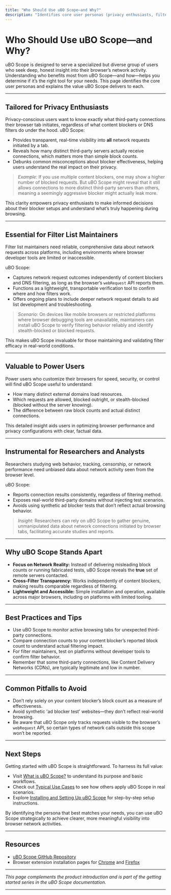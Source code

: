 ```yaml
---
title: "Who Should Use uBO Scope—and Why?"
description: "Identifies core user personas (privacy enthusiasts, filter list maintainers, power users, and researchers) and explains how uBO Scope provides practical value for each—debunking myths about blocker effectiveness, simplifying third-party request analysis, and functioning as a lightweight verification tool even on restricted platforms."
---
```


# Who Should Use uBO Scope—and Why?

uBO Scope is designed to serve a specialized but diverse group of users who seek deep, honest insight into their browser’s network activity. Understanding who benefits most from uBO Scope—and how—helps you determine if it’s the right tool for your needs. This page identifies the core user personas and explains the value uBO Scope delivers to each.

---

## Tailored for Privacy Enthusiasts

Privacy-conscious users want to know exactly what third-party connections their browser tab initiates, regardless of what content blockers or DNS filters do under the hood. uBO Scope:

- Provides transparent, real-time visibility into **all** network requests initiated by a tab.
- Reveals how many distinct third-party servers actually receive connections, which matters more than simple block counts.
- Debunks common misconceptions about blocker effectiveness, helping users understand the real impact on their privacy.

> *Example:* If you use multiple content blockers, one may show a higher number of blocked requests. But uBO Scope might reveal that it still allows connections to more distinct third-party servers than others, meaning a seemingly aggressive blocker might actually leak more.

This clarity empowers privacy enthusiasts to make informed decisions about their blocker setups and understand what’s truly happening during browsing.

---

## Essential for Filter List Maintainers

Filter list maintainers need reliable, comprehensive data about network requests across platforms, including environments where browser developer tools are limited or inaccessible.

uBO Scope:

- Captures network request outcomes independently of content blockers and DNS filtering, as long as the browser’s `webRequest` API reports them.
- Functions as a lightweight, transportable verification tool to confirm where and how filters work.
- Offers ongoing plans to include deeper network request details to aid list development and troubleshooting.

> *Scenario:* On devices like mobile browsers or restricted platforms where browser debugging tools are unavailable, maintainers can install uBO Scope to verify filtering behavior reliably and identify stealth-blocked or blocked requests.

This makes uBO Scope invaluable for those maintaining and validating filter efficacy in real-world conditions.

---

## Valuable to Power Users

Power users who customize their browsers for speed, security, or control will find uBO Scope useful to understand:

- How many distinct external domains load resources.
- Which requests are allowed, blocked outright, or stealth-blocked (blocked without the server knowing).
- The difference between raw block counts and actual distinct connections.

This detailed insight aids users in optimizing browser performance and privacy configurations with clear, factual data.

---

## Instrumental for Researchers and Analysts

Researchers studying web behavior, tracking, censorship, or network performance need unbiased data about network activity seen from the browser level.

uBO Scope:

- Reports connection results consistently, regardless of filtering method.
- Exposes real-world third-party domains without injecting test scenarios.
- Avoids using synthetic ad blocker tests that don’t reflect actual browsing behavior.

> *Insight:* Researchers can rely on uBO Scope to gather genuine, unmanipulated data about network connections initiated by browser tabs, facilitating accurate studies and reports.

---

## Why uBO Scope Stands Apart

- **Focus on Network Reality:** Instead of delivering misleading block counts or running fabricated tests, uBO Scope reveals the **true** set of remote servers contacted.
- **Cross-Filter Transparency:** Works independently of content blockers, making results comparable regardless of filtering.
- **Lightweight and Accessible:** Simple installation and operation, available across major browsers, including on platforms with limited tooling.

---

## Best Practices and Tips

- Use uBO Scope to monitor active browsing tabs for unexpected third-party connections.
- Compare connection counts to your content blocker’s reported block count to understand actual filtering impact.
- For filter maintainers, test on platforms without developer tools to confirm filter behavior.
- Remember that some third-party connections, like Content Delivery Networks (CDNs), are typically legitimate and low in number.

---

## Common Pitfalls to Avoid

- Don’t rely solely on your content blocker’s block count as a measure of effectiveness.
- Avoid synthetic 'ad blocker test' websites—they don’t reflect real-world browsing.
- Be aware that uBO Scope only tracks requests visible to the browser’s `webRequest` API, so certain types of network calls outside this scope won’t be reported.

---

## Next Steps

Getting started with uBO Scope is straightforward. To harness its full value:

- Visit [What is uBO Scope?](../getting-started-with-uboscope/product-introduction) to understand its purpose and basic workflows.
- Check out [Typical Use Cases](../getting-started-with-uboscope/key-use-cases) to see how others apply uBO Scope in real scenarios.
- Explore [Installing and Setting Up uBO Scope](../../guides/getting-started-essentials/install-and-setup) for step-by-step setup instructions.

By identifying the persona that best matches your needs, you can use uBO Scope strategically to achieve clearer, more meaningful visibility into browser network activities.

---

## Resources

- [uBO Scope GitHub Repository](https://github.com/gorhill/uBO-Scope)
- Browser extension installation pages for [Chrome](https://chromewebstore.google.com/detail/ubo-scope/bbdpgcaljkaaigfcomhidmneffjjjfgp) and [Firefox](https://addons.mozilla.org/firefox/addon/ubo-scope/)

---

*This page complements the product introduction and is part of the getting started series in the uBO Scope documentation.*

---